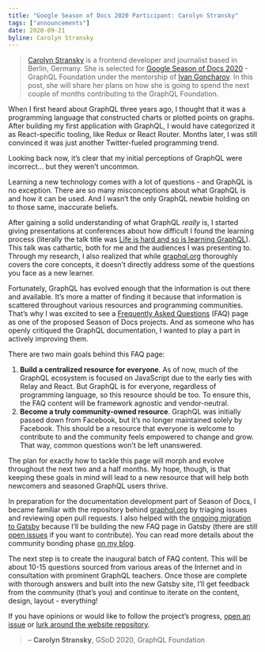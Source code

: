 ```yaml
---
title: "Google Season of Docs 2020 Participant: Carolyn Stransky"
tags: ["announcements"]
date: 2020-09-21
byline: Carolyn Stransky
---
```


> [Carolyn Stransky](https://workwithcarolyn.com) is a frontend developer and
> journalist based in Berlin, Germany. She is selected for
> [Google Season of Docs 2020](https://developers.google.com/season-of-docs) -
> GraphQL Foundation under the mentorship of
> [Ivan Goncharov](https://github.com/IvanGoncharov). In this post, she will
> share her plans on how she is going to spend the next couple of months
> contributing to the GraphQL Foundation.

When I first heard about GraphQL three years ago, I thought that it was a
programming language that constructed charts or plotted points on graphs. After
building my first application with GraphQL, I would have categorized it as
React-specific tooling, like Redux or React Router. Months later, I was still
convinced it was just another Twitter-fueled programming trend.

Looking back now, it’s clear that my initial perceptions of GraphQL were
incorrect… but they weren’t uncommon.

Learning a new technology comes with a lot of questions - and GraphQL is no
exception. There are so many misconceptions about what GraphQL is and how it can
be used. And I wasn’t the only GraphQL newbie holding on to those same,
inaccurate beliefs.

After gaining a solid understanding of what GraphQL _really_ is, I started
giving presentations at conferences about how difficult I found the learning
process (literally the talk title was
[Life is hard and so is learning GraphQL](https://workwithcarolyn.com/speaking/life-is-hard-and-so-is-learning-graphql)).
This talk was cathartic, both for me and the audiences I was presenting to.
Through my research, I also realized that while [graphql.org](/) thoroughly
covers the core concepts, it doesn’t directly address some of the questions you
face as a new learner.

Fortunately, GraphQL has evolved enough that the information is out there and
available. It’s more a matter of finding it because that information is
scattered throughout various resources and programming communities. That’s why I
was excited to see a
[Frequently Asked Questions](https://github.com/graphql/faq) (FAQ) page as one
of the proposed Season of Docs projects. And as someone who has openly critiqued
the GraphQL documentation, I wanted to play a part in actively improving them.

There are two main goals behind this FAQ page:

1. **Build a centralized resource for everyone**. As of now, much of the GraphQL
   ecosystem is focused on JavaScript due to the early ties with Relay and
   React. But GraphQL is for everyone, regardless of programming language, so
   this resource should be too. To ensure this, the FAQ content will be
   framework agnostic and vendor-neutral.
2. **Become a truly community-owned resource**. GraphQL was initially passed
   down from Facebook, but it’s no longer maintained solely by Facebook. This
   should be a resource that everyone is welcome to contribute to and the
   community feels empowered to change and grow. That way, common questions
   won’t be left unanswered.

The plan for exactly how to tackle this page will morph and evolve throughout
the next two and a half months. My hope, though, is that keeping these goals in
mind will lead to a new resource that will help both newcomers and seasoned
GraphQL users thrive.

In preparation for the documentation development part of Season of Docs, I
became familiar with the repository behind [graphql.org](/) by triaging issues
and reviewing open pull requests. I also helped with the
[ongoing migration to Gatsby](https://github.com/graphql/graphql.github.io/issues/875)
because I’ll be building the new FAQ page in Gatsby (there are still
[open issues](https://github.com/graphql/graphql.github.io/pull/913#issuecomment-687325610)
if you want to contribute). You can read more details about the community
bonding phase
[on my blog](https://workwithcarolyn.com/blog/community-bonding-gsod).

The next step is to create the inaugural batch of FAQ content. This will be
about 10-15 questions sourced from various areas of the Internet and in
consultation with prominent GraphQL teachers. Once those are complete with
thorough answers and built into the new Gatsby site, I’ll get feedback from the
community (that’s you) and continue to iterate on the content, design, layout -
everything!

If you have opinions or would like to follow the project’s progress,
[open an issue](https://github.com/graphql/graphql.github.io/issues/new) or
[lurk around the website repository](https://github.com/graphql/graphql.github.io).

> – **Carolyn Stransky**, GSoD 2020, GraphQL Foundation

